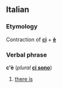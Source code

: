 ==Italian==
===Etymology===
Contraction of '''[[ci]]''' + '''[[è]]'''

===Verbal phrase===
'''c'è''' (''plural'' '''[[ci sono]]''')

#[[there is]]